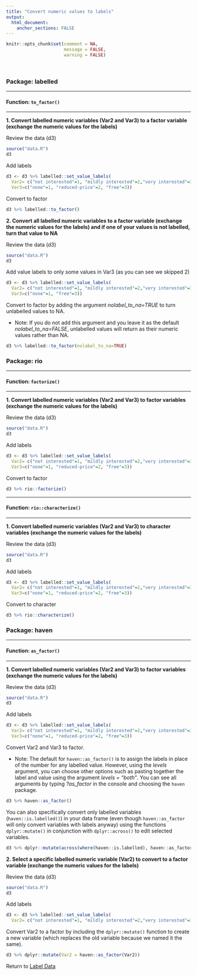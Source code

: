 ```yaml
---
title: "Convert numeric values to labels"
output: 
  html_document:
    anchor_sections: FALSE
---
```


```r
knitr::opts_chunk$set(comment = NA,
                      message = FALSE,
                      warning = FALSE)
```

<br>


### Package: labelled

---

#### Function: `to_factor()`

---

**1\. Convert labelled numeric variables (Var2 and Var3) to a factor variable (exchange the numeric values for the labels)**

Review the data (d3)

```r

source("data.R")
d3

```


Add labels

```r

d3 <- d3 %>% labelled::set_value_labels(
  Var2= c("not interested"=1, "mildly interested"=2,"very interested"=3),
  Var3=c("none"=1, "reduced-price"=2, "free"=3))

```

Convert to factor

```r

d3 %>% labelled::to_factor()


```

**2\. Convert all labelled numeric variables to a factor variable (exchange the numeric values for the labels) and if one of your values is not labelled, turn that value to NA**

Review the data (d3)

```r

source("data.R")
d3

```


Add value labels to only some values in Var3 (as you can see we skipped 2)

```r

d3 <- d3 %>% labelled::set_value_labels(
  Var2= c("not interested"=1, "mildly interested"=2,"very interested"=3),
  Var3=c("none"=1, "free"=3))

```

Convert to factor by adding the argument *nolabel_to_na=TRUE* to turn unlabelled values to NA. 

* Note: If you do not add this argument and you leave it as the default *nolabel_to_na=FALSE*, unlabelled values will return as their numeric values rather than NA.

```r

d3 %>% labelled::to_factor(nolabel_to_na=TRUE)

```


### Package: rio

---

#### Function: `factorize()`

---

**1\. Convert labelled numeric variables (Var2 and Var3) to factor variables (exchange the numeric values for the labels)**

Review the data (d3)

```r

source("data.R")
d3

```


Add labels

```r

d3 <- d3 %>% labelled::set_value_labels(
  Var2= c("not interested"=1, "mildly interested"=2,"very interested"=3),
  Var3=c("none"=1, "reduced-price"=2, "free"=3))

```

Convert to factor

```r

d3 %>% rio::factorize()


```

---

#### Function: `rio::characterize()`

---

**1\. Convert labelled numeric variables (Var2 and Var3) to character variables (exchange the numeric values for the labels)**

Review the data (d3)

```r

source("data.R")
d3

```


Add labels

```r

d3 <- d3 %>% labelled::set_value_labels(
  Var2= c("not interested"=1, "mildly interested"=2,"very interested"=3),
  Var3=c("none"=1, "reduced-price"=2, "free"=3))

```

Convert to character

```r

d3 %>% rio::characterize()

```



### Package: haven

---

#### Function: `as_factor()`

---

**1\. Convert labelled numeric variables (Var2 and Var3) to factor variables (exchange the numeric values for the labels)**

Review the data (d3)

```r

source("data.R")
d3

```


Add labels

```r

d3 <- d3 %>% labelled::set_value_labels(
  Var2= c("not interested"=1, "mildly interested"=2,"very interested"=3),
  Var3=c("none"=1, "reduced-price"=2, "free"=3))

```

Convert Var2 and Var3 to factor. 

* Note: The default for `haven::as_factor()` is to assign the labels in place of the number for any labelled value. However, using the *levels* argument, you can choose other options such as pasting together the label and value using the argument *levels = "both"*. You can see all arguments by typing *?as_factor* in the console and choosing the `haven` package.

```r

d3 %>% haven::as_factor()


```

You can also specifically convert only labelled variables (`haven::is.labelled()`) in your data frame (even though `haven::as_factor` will only convert variables with labels anyway) using the functions `dplyr::mutate()` in conjunction with `dplyr::across()` to edit selected variables. 

```r

d3 %>% dplyr::mutate(across(where(haven::is.labelled), haven::as_factor))

```



**2\. Select a specific labelled numeric variable (Var2) to convert to a factor variable (exchange the numeric values for the labels)**

Review the data (d3)

```r

source("data.R")
d3

```

Add labels

```r

d3 <- d3 %>% labelled::set_value_labels(
  Var2= c("not interested"=1, "mildly interested"=2,"very interested"=3))

```


Convert Var2 to a factor by including the `dplyr::mutate()` function to create a new variable (which replaces the old variable because we named it the same).

```r

d3 %>% dplyr::mutate(Var2 = haven::as_factor(Var2))


```


Return to [Label Data](https://github.com/Cghlewis/data-wrangling-functions/wiki/labelling-data)
